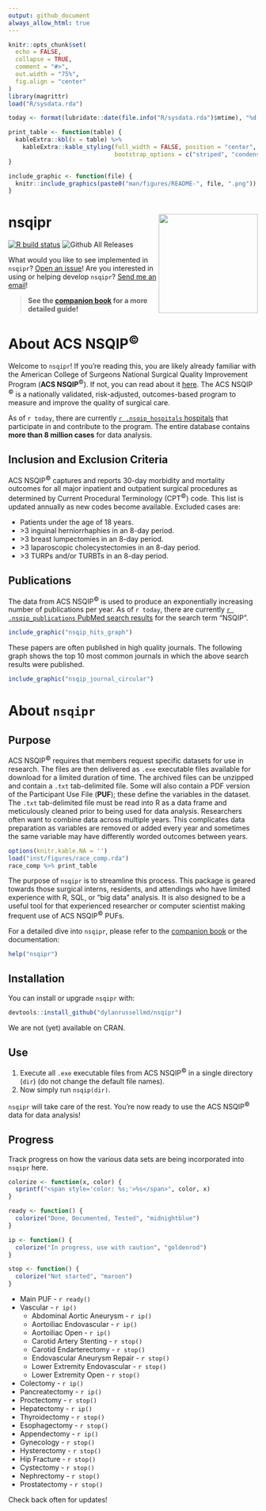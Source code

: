 ```yaml
---
output: github_document
always_allow_html: true
---
```


<!-- README.md is generated from README.Rmd. Please edit that file -->

```r
knitr::opts_chunk$set(
  echo = FALSE,
  collapse = TRUE,
  comment = "#>",
  out.width = "75%",
  fig.align = "center"
)
library(magrittr)
load("R/sysdata.rda")
```

```r
today <- format(lubridate::date(file.info("R/sysdata.rda")$mtime), "%d %B, %Y")

print_table <- function(table) {
  kableExtra::kbl(x = table) %>%
    kableExtra::kable_styling(full_width = FALSE, position = "center", 
                              bootstrap_options = c("striped", "condensed"), font_size = 14)
}

include_graphic <- function(file) {
  knitr::include_graphics(paste0("man/figures/README-", file, ".png"))
}
```

# nsqipr <img src='man/figures/hex.png' align="right" height="200"/>

<!-- badges: start -->
[![R build status](https://github.com/dylanrussellmd/nsqipr/workflows/R-CMD-check/badge.svg)](https://github.com/dylanrussellmd/nsqipr/actions)
![Github All Releases](https://img.shields.io/github/downloads/dylanrussellmd/nsqipr/total?style=plastic)
<!-- badges: end -->

What would you like to see implemented in `nsqipr`? [Open an issue](https://github.com/doctortickle/nsqipr/issues)!  Are you interested in using or helping develop `nsqipr`? [Send me an email](dyl.russell@gmail.com)!

> **See the [companion book](https://www.dylanrussellmd.com/nsqipr_book) for a more detailed guide!**

# About ACS NSQIP<sup>&copy;</sup>

Welcome to `nsqipr`! If you're reading this, you are likely already familiar with the American College of Surgeons National Surgical Quality Improvement Program (**ACS NSQIP**<sup>&copy;</sup>). If not, you can read about it [here](https://www.facs.org/quality-programs/acs-nsqip). The ACS NSQIP <sup>&copy;</sup> is a nationally validated, risk-adjusted, outcomes-based program to measure and improve the quality of surgical care. 

As of `r today`, there are currently [`r .nsqip_hospitals` hospitals](https://www.facs.org/search/nsqip-participants?allresults=) that participate in and contribute to the program. The entire database contains **more than 8 million cases** for data analysis. 

## Inclusion and Exclusion Criteria

ACS NSQIP<sup>&copy;</sup> captures and reports 30-day morbidity and mortality outcomes for all major inpatient and outpatient surgical procedures as determined by Current Procedural Terminology (CPT<sup>&copy;</sup>) code. This list is updated annually as new codes become available. Excluded cases are:
  
  * Patients under the age of 18 years.
  * \>3 inguinal herniorrhaphies in an 8-day period.
  * \>3 breast lumpectomies in an 8-day period.
  * \>3 laparoscopic cholecystectomies in an 8-day period.
  * \>3 TURPs and/or TURBTs in an 8-day period.

## Publications

The data from ACS NSQIP<sup>&copy;</sup> is used to produce an exponentially increasing number of publications per year. As of `r today`, there are currently [`r .nsqip_publications` PubMed search results](https://pubmed.ncbi.nlm.nih.gov/?term=NSQIP) for the search term "NSQIP".

```r
include_graphic("nsqip_hits_graph")
```

These papers are often published in high quality journals. The following graph shows the top 10 most common journals in which the above search results were published.

```r
include_graphic("nsqip_journal_circular")
```

# About `nsqipr`

## Purpose

ACS NSQIP<sup>&copy;</sup> requires that members request specific datasets for use in research. The files are then delivered as `.exe` executable files available for download for a limited duration of time. The archived files can be unzipped and contain a `.txt` tab-delimited file. Some will also contain a PDF version of the Participant Use File (**PUF**); these define the variables in the dataset. The `.txt` tab-delimited file must be read into R as a data frame and meticulously cleaned prior to being used for data analysis. Researchers often want to combine data across multiple years. This complicates data preparation as variables are removed or added every year and sometimes the same variable may have differently worded outcomes between years.

```r
options(knitr.kable.NA = '')
load("inst/figures/race_comp.rda")
race_comp %>% print_table
```

The purpose of `nsqipr` is to streamline this process. This package is geared towards those surgical interns, residents, and attendings who have limited experience with R, SQL, or "big data" analysis. It is also designed to be a useful tool for that experienced researcher or computer scientist making frequent use of ACS NSQIP<sup>&copy;</sup> PUFs.

For a detailed dive into `nsqipr`, please refer to the [companion book](https://www.dylanrussellmd.com/nsqipr_book) or the documentation:

```r
help("nsqipr")
```

## Installation

You can install or upgrade `nsqipr` with:

```r
devtools::install_github("dylanrussellmd/nsqipr")
```

We are not (yet) available on CRAN.

## Use

  1. Execute all `.exe` executable files from ACS NSQIP<sup>&copy;</sup> in a single directory (`dir`) (do not change the default file names). 
  2. Now simply run `nsqip(dir)`.
  
`nsqipr` will take care of the rest. You're now ready to use the ACS NSQIP<sup>&copy;</sup> data for data analysis!

## Progress

Track progress on how the various data sets are being incorporated into `nsqipr` here.

```r
colorize <- function(x, color) {
  sprintf("<span style='color: %s;'>%s</span>", color, x)
}

ready <- function() {
  colorize("Done, Documented, Tested", "midnightblue")
}

ip <- function() {
  colorize("In progress, use with caution", "goldenrod")
}

stop <- function() {
  colorize("Not started", "maroon")
}
```

- Main PUF - `r ready()` 
- Vascular - `r ip()`
  - Abdominal Aortic Aneurysm - `r ip()`
  - Aortoiliac Endovascular - `r ip()`
  - Aortoiliac Open - `r ip()`
  - Carotid Artery Stenting - `r stop()`
  - Carotid Endarterectomy - `r stop()`
  - Endovascular Aneurysm Repair - `r stop()`
  - Lower Extremity Endovascular - `r stop()`
  - Lower Extremity Open - `r stop()`
- Colectomy - `r ip()`
- Pancreatectomy - `r ip()`
- Proctectomy - `r stop()`
- Hepatectomy - `r ip()`
- Thyroidectomy - `r stop()`
- Esophagectomy - `r stop()`
- Appendectomy - `r ip()`
- Gynecology - `r stop()`
- Hysterectomy - `r stop()`
- Hip Fracture - `r stop()`
- Cystectomy - `r stop()`
- Nephrectomy - `r stop()`
- Prostatectomy - `r stop()`

Check back often for updates!
